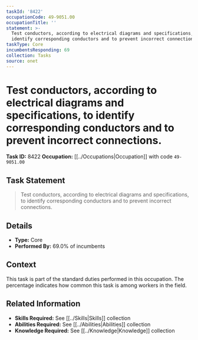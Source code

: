 ```yaml
---
taskId: '8422'
occupationCode: 49-9051.00
occupationTitle: ''
statement: >-
  Test conductors, according to electrical diagrams and specifications, to
  identify corresponding conductors and to prevent incorrect connections.
taskType: Core
incumbentsResponding: 69
collection: Tasks
source: onet
---
```

# Test conductors, according to electrical diagrams and specifications, to identify corresponding conductors and to prevent incorrect connections.

**Task ID:** 8422
**Occupation:** [[../Occupations|Occupation]] with code `49-9051.00`

## Task Statement

> Test conductors, according to electrical diagrams and specifications, to identify corresponding conductors and to prevent incorrect connections.

## Details

- **Type:** Core
- **Performed By:** 69.0% of incumbents

## Context

This task is part of the standard duties performed in this occupation. The percentage indicates how common this task is among workers in the field.

## Related Information

- **Skills Required:** See [[../Skills|Skills]] collection
- **Abilities Required:** See [[../Abilities|Abilities]] collection
- **Knowledge Required:** See [[../Knowledge|Knowledge]] collection
